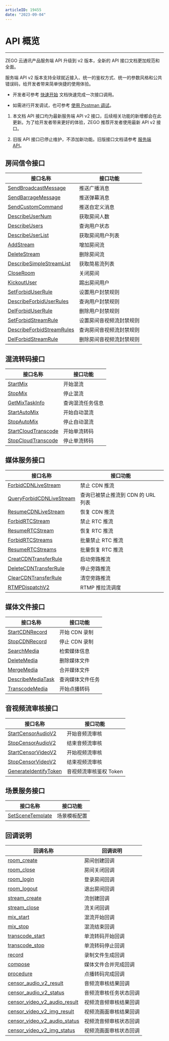 ```yaml
---
articleID: 19455
date: "2023-09-04"
---
```

# API 概览

---

ZEGO 云通讯产品服务端 API 升级到 v2 版本，全新的 API 接口文档更加规范和全面。

服务端 API v2 版本支持全球就近接入、统一的鉴权方式、统一的参数风格和公共错误码，给开发者带来简单快捷的使用体验。

- 开发者可参考 [快速开始](!QuickStarts_Server_APIs) 文档快速完成一次接口调用。

- 如需进行开发调试，也可参考 [使用 Postman 调试](!Postman/Postman)。

<Warning title="注意">


1. 本文档 API 接口均为最新服务端 API v2 接口，后续相关功能的新增都会在此更新。为了给开发者带来更好的体验，ZEGO 推荐开发者使用最新 API v2 接口。

2. 旧版 API 接口已停止维护，不添加新功能。旧版接口文档请参考 [服务端 API](https://doc-zh.zego.im/article/1287)。


</Warning>



## 房间信令接口

|接口名称|接口功能|
|-|-|
|[SendBroadcastMessage](!room/SendBroadcastMessage)|推送广播消息|
|[SendBarrageMessage](!room/SendBarrageMessage)|推送弹幕消息|
|[SendCustomCommand](!room/SendCustomCommand)|推送自定义消息|
|[DescribeUserNum](!room/DescribeUserNum)|获取房间人数|
|[DescribeUsers](!DescribeUsers)|查询用户状态|
|[DescribeUserList](!room/Get_user_list)|获取房间用户列表|
|[AddStream](!room/AddStream)|增加房间流|
|[DeleteStream](!room/DeleteStream)|删除房间流|
|[DescribeSimpleStreamList](!room/simple_streamlist)|获取简易流列表|
|[CloseRoom](!close_room)|关闭房间|
|[KickoutUser](!room/KickoutUser)|踢出房间用户|
|[SetForbidUserRule](!ForbidUserRule#3_1)|设置用户封禁规则|
|[DescribeForbidUserRules](!ForbidUserRule#3_2)|查询用户封禁规则|
|[DelForbidUserRule](!ForbidUserRule#3_3)|删除用户封禁规则|
|[SetForbidStreamRule](!forbid_playstream#3_1)|设置房间音视频流封禁规则|
|[DescribeForbidStreamRules](!forbid_playstream#3_2)|查询房间音视频流封禁规则|
|[DelForbidStreamRule](!forbid_playstream#3_3)|删除房间音视频流封禁规则|

## 混流转码接口

|接口名称|接口功能|
|-|-|
|[StartMix](!MixStream/StartMix)|开始混流|
|[StopMix](!MixStream/StopMix)|停止混流|
|[GetMixTaskInfo](!GetMixTaskInfo)|查询混流任务信息|
|[StartAutoMix](!start_autoMix_AudioStream)|开始自动混流|
|[StopAutoMix](!stop_autoMix_AudioStream)|停止自动混流|
|[StartCloudTranscode](!Start_single_stream_transcoding)|开始单流转码|
|[StopCloudTranscode](!Stop_single_stream_transcoding)|停止单流转码|


## 媒体服务接口

|接口名称|接口功能|
|-|-|
|[ForbidCDNLiveStream](!media/ForbidCDNLiveStream)|禁止 CDN 推流|
|[QueryForbidCDNLiveStream](!QueryForbidCDNLiveStream)|查询已被禁止推流到 CDN 的 URL 列表|
|[ResumeCDNLiveStream](!media/ResumeCDNLiveStream)|恢复 CDN 推流|
|[ForbidRTCStream](!media/ForbidRTCStream)|禁止 RTC 推流|
|[ResumeRTCStream](!media/ResumeRTCStream)|恢复 RTC 推流|
|[ForbidRTCStreams](!media/Batch_prohibit_RTC_push_streaming)|批量禁止 RTC 推流|
|[ResumeRTCStreams](!media/Batch_restore_RTC_push_streaming)|批量恢复 RTC 推流|
|[CreatCDNTransferRule](!media/CreatCDNTransferRule)|启动旁路推流|
|[DeleteCDNTransferRule](!media/DeleteCDNTransferRule)|停止旁路推流|
|[ClearCDNTransferRule](!media/ClearCDNTransferRule)|清空旁路推流|
|[RTMPDispatchV2](!RTMP_Push_Stream_Scheduling)|RTMP 推拉流调度|


## 媒体文件接口

|接口名称|接口功能|
|-|-|
|[StartCDNRecord](!Media_File/StartCDNRecrod)|开始 CDN 录制|
|[StopCDNRecord](!Media_File/StopCDNRecord)|停止 CDN 录制|
|[SearchMedia](!Media_File/SearchMedia)|检索媒体信息|
|[DeleteMedia](!Media_File/DeleteMedia)|删除媒体文件|
|[MergeMedia](!Media_File/MergeMedia)|合并媒体文件|
|[DescribeMediaTask](!DescribeMediaTask)|查询媒体文件任务|
|[TranscodeMedia](!Start_onDemand_transcoding)|开始点播转码|


## 音视频流审核接口

|接口名称|接口功能|
|-|-|
|[StartCensorAudioV2](!Interface_audit/Start_audio_audit)|开始音频流审核|
|[StopCensorAudioV2](!Interface_audit/End_audio_audit)|结束音频流审核|
|[StartCensorVideoV2](!Interface_audit/Start_video_audit)|开始视频流审核|
|[StopCensorVideoV2](!Interface_audit/End_video_audit)|结束视频流审核|
|[GenerateIdentifyToken](!GenerateIdentifyToken)|音视频流审核鉴权 Token|

## 场景服务接口

|接口名称|接口功能|
|-|-|
|[SetSceneTemplate](!Scenario_Template_configure)|场景模板配置|

## 回调说明


|回调名称|回调说明|
|-|-|
|[room_create](!room_create_callback)|房间创建回调|
|[room_close](!room_close_callback)|房间关闭回调|
|[room_login](!Callback/Loginroom_callback)|登录房间回调|
|[room_logout](!Callback/Logoutroom_callback)|退出房间回调|
|[stream_create](!Callback/Stream_Create)|流创建回调|
|[stream_close](!Callback/Stream_Close)|流关闭回调|
|[mix_start](!Callback/Callback_StartMix)|混流开始回调|
|[mix_stop](!Callback/Callback_StopMix)|混流结束回调|
|[transcode_start](!Start_single_stream_transcoding_callback)|单流转码开始回调|
|[transcode_stop](!Stop_single_stream_transcoding_callback)|单流转码停止回调|
|[record](!Callback/Record_File_Create_Callback)|录制文件生成回调|
|[compose](!Callback/compose)|媒体文件合并完成回调|
|[procedure](!Callback_onDemand_transcoding)|点播转码完成回调|
|[censor_audio_v2_result](!Callback/Audio_audit_callback)|音频流审核结果回调|
|[censor_audio_v2_status](!Callback/Audio_audit_callback)|音频流审核任务状态回调|
|[censor_video_v2_audio_result](!Callback/Video_audit_callback)|视频流音频审核结果回调|
|[censor_video_v2_img_result](!Callback/Video_audit_callback)|视频流画面审核结果回调|
|[censor_video_v2_audio_status](!Callback/Video_audit_callback)|视频流音频审核状态回调|
|[censor_video_v2_img_status](!Callback/Video_audit_callback)|视频流画面审核状态回调|
